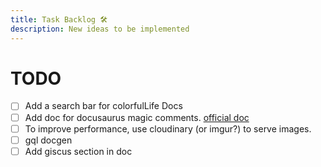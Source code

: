 ```yaml
---
title: Task Backlog 🛠
description: New ideas to be implemented
---
```


# TODO

- [ ] Add a search bar for colorfulLife Docs
- [ ] Add doc for docusaurus magic comments. [official doc](https://docusaurus.io/docs/markdown-features/markdown-features-metastring#magic-comments)
- [ ] To improve performance, use cloudinary (or imgur?) to serve images.
- [ ] gql docgen
- [ ] Add giscus section in doc
